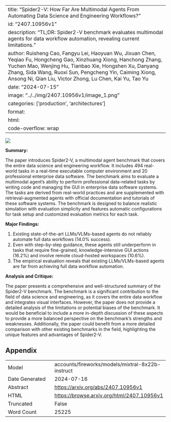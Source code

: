 
---
title: "Spider2-V: How Far Are Multimodal Agents From Automating Data Science and Engineering Workflows?"
id: "2407.10956v1"
description: "TL;DR: Spider2-V benchmark evaluates multimodal agents for data workflow automation, revealing current limitations."
author: Ruisheng Cao, Fangyu Lei, Haoyuan Wu, Jixuan Chen, Yeqiao Fu, Hongcheng Gao, Xinzhuang Xiong, Hanchong Zhang, Yuchen Mao, Wenjing Hu, Tianbao Xie, Hongshen Xu, Danyang Zhang, Sida Wang, Ruoxi Sun, Pengcheng Yin, Caiming Xiong, Ansong Ni, Qian Liu, Victor Zhong, Lu Chen, Kai Yu, Tao Yu
date: "2024-07-15"
image: "../../img/2407.10956v1/image_1.png"
categories: ['production', 'architectures']
format:
  html:
    code-overflow: wrap
---

![](../../img/2407.10956v1/image_1.png)

**Summary:**

The paper introduces Spider2-V, a multimodal agent benchmark that covers the entire data science and engineering workflow. It includes 494 real-world tasks in a real-time executable computer environment and 20 professional enterprise data software. The benchmark aims to evaluate a multimodal agent's ability to perform professional data-related tasks by writing code and managing the GUI in enterprise data software systems. The tasks are derived from real-world practices and are supplemented with retrieval-augmented agents with official documentation and tutorials of these software systems. The benchmark is designed to balance realistic simulation with evaluation simplicity and features automatic configurations for task setup and customized evaluation metrics for each task.

**Major Findings:**

1. Existing state-of-the-art LLMs/VLMs-based agents do not reliably automate full data workflows (14.0% success).
2. Even with step-by-step guidance, these agents still underperform in tasks that require fine-grained, knowledge-intensive GUI actions (16.2%) and involve remote cloud-hosted workspaces (10.6%).
3. The empirical evaluation reveals that existing LLMs/VLMs-based agents are far from achieving full data workflow automation.

**Analysis and Critique:**

The paper presents a comprehensive and well-structured summary of the Spider2-V benchmark. The benchmark is a significant contribution to the field of data science and engineering, as it covers the entire data workflow and integrates visual interfaces. However, the paper does not provide a detailed analysis of the limitations or potential biases of the benchmark. It would be beneficial to include a more in-depth discussion of these aspects to provide a more balanced perspective on the benchmark's strengths and weaknesses. Additionally, the paper could benefit from a more detailed comparison with other existing benchmarks in the field, highlighting the unique features and advantages of Spider2-V.

## Appendix

|          |          |
|----------|----------|
| Model     | accounts/fireworks/models/mixtral-8x22b-instruct       |
| Date Generated     | 2024-07-16       |
| Abstract | [https://arxiv.org/abs/2407.10956v1](https://arxiv.org/abs/2407.10956v1)        |
| HTML     | [https://browse.arxiv.org/html/2407.10956v1](https://browse.arxiv.org/html/2407.10956v1)       |
| Truncated       | False       |
| Word Count       | 25225       |